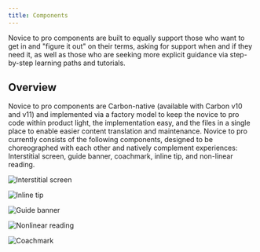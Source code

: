 ```yaml
---
title: Components
---
```


<PageDescription>

Novice to pro components are built to equally support those who want to get in and 
"figure it out" on their terms, asking for support when and if they need it, as well as 
those who are seeking more explicit guidance via step-by-step learning paths and tutorials.

</PageDescription>

## Overview

Novice to pro components are Carbon-native (available with Carbon v10 and v11) and implemented via a factory model to keep the 
novice to pro code within product light, the implementation easy, and the files in a single place to enable easier content 
translation and maintenance. Novice to pro currently consists of the following components, designed to be choreographed with each 
other and natively complement experiences: Interstitial screen, guide banner, coachmark, inline tip, and non-linear reading.

<Row className="image-card-group">

<Column colMd={3} colLg={3} noGutterSm>

<ImageCard 
sub-title="Interstitial"
sub-titleColor="dark"
hoverColor="dark"
href="/novice-to-pro/components/interstitial/usage">

![Interstitial screen](images/interstitial-thumb.png)

</ImageCard>

<ImageCard
sub-title="Inline tip"
sub-titleColor="dark"
hoverColor="dark"
href="/novice-to-pro/components/inline-tip/usage">

![Inline tip](images/inline-tip-thumb.png)

</ImageCard>

</Column>

<Column colMd={3} colLg={3} noGutterSm>

<ImageCard
sub-title="Guide banner"
sub-titleColor="dark"
hoverColor="dark"
href="/novice-to-pro/components/guide-banner/usage">

![Guide banner](images/guide-banner-thumb.png)

</ImageCard>

<ImageCard
sub-title="Nonlinear reading"
sub-titleColor="dark"
hoverColor="dark"
href="/novice-to-pro/components/nonlinear-reading/usage">

![Nonlinear reading](images/nonlinear-reading-thumb.png)

</ImageCard>

</Column>

<Column colMd={3} colLg={3} noGutterSm>

<ImageCard 
sub-title="Coachmark"
sub-titleColor="dark"
hoverColor="dark"
href="/novice-to-pro/components/coachmark/usage">

![Coachmark](images/coachmark-thumb.png)

</ImageCard>

</Column>

</Row>
